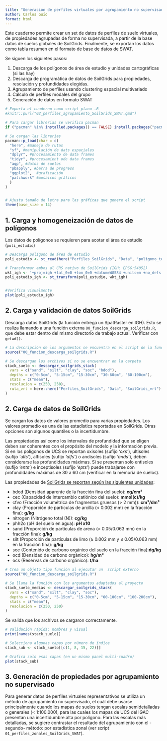 ```yaml
---
title: "Generación de perfiles virtuales por agrupamiento no supervisado a partir de SoilGrids"
author: Carlos Guío
format: html
---
```


Este cuaderno permite crear un set de datos de perfiles de suelo virtuales, de propiedades agrupadas de forma no supervisada, a partir de la base datos de suelos globales de SoilGrids. Finalmente, se exportan los datos como tabla resumen en el formato de base de datos de SWAT.

Se siguen los siguietes pasos:

1. Descarga de los polígonos de área de estudio y unidades cartográficas (si las hay)
2. Descarga de programática de datos de SoilGrids para propiedades, resolución y profundidades elegidas.
3. Agrupamiento de perfiles usando clustering espacial multivariado
4. Cálculo de perfiles modales del grupo
5. Generación de datos en formato SWAT


```r

# Exporta el cuaderno como script plano .R
#knitr::purl("02_perfiles_agrupamiento_SoilGrids_SWAT.qmd")

# Para cargar librerias se verifica pacman
if ("pacman" %in% installed.packages() == FALSE) install.packages("pacman")

# Se cargan las librerias
pacman::p_load(char = c(
  "here", #manejo de rutas
  "sf", #manipulación de dats espaciales
  "dplyr", #procesamiento de data frames
  "tidyr", #procesamient ode data frames
  "aqp", #datos de suelos
  "pbapply", #barra de progreso
  "ggplot2",  #graficación
  "patchwork" #mosaicos gráficos
  )
)


# Ajusta tamaño de letra para las gráficas que genere el script
theme(base_size = 14)

```


## 1. Carga y homogeneización de datos de polígonos

Los datos de polígonos se requieren para acotar el área de estudio (`poli_estudio`) 

```r

# Descarga polígono de área de estudio
poli_estudio <- st_read(here("Perfiles_SoilGrids", "Data", "poligono_tocaima.geojson"))

# Transformar ambos al CRS nativo de SoilGrids (IGH: EPSG:54052)
wkt_igh <- '+proj=igh +lat_0=0 +lon_0=0 +datum=WGS84 +units=m +no_defs'
poli_estudio_igh <- st_transform(poli_estudio, wkt_igh)


#Verifica visualmente
plot(poli_estudio_igh)

```

## 2. Carga y validación de datos SoilGrids

Descarga datos SoilGrids (la función entrega un SpatRaster en IGH). Esto se realiza llamando a una función externa `00_funcion_descarga_soilgrids.R`, que debe estar dentro del mismo directorio de trabajo actual. Verificar con `getwd()`.

```r

# La descripción de los argumentos se encuentra en el script de la función
source("00_funcion_descarga_soilgrids.R")

# Se descargan los archivos si no se encuentrar en la carpeta
stack_suelo <- descargar_soilgrids_stack(
  vars = c("sand", "silt", "clay", "soc", "bdod"),
  depths = c("0-5cm", "5-15cm", "15-30cm", "30-60cm", "60-100cm"),
  stats = c("mean"),
  resolucion = c(250, 250),
  ruta_vrt = here::here("Perfiles_SoilGrids", "Data", "SoilGrids_vrt") #para guardar los archivos
)

```


## 2. Carga de datos de SoilGrids

Se cargan los datos de valores promedio para varias propiedades. Los valores promedio es una de las estadístics reportadas en SoilGrids. Otras opciones son algunos quantiles o la incertidumbre. 

Las propiedades así como los intervalos de profundidad que se eligen deben ser coherentes con el propósito del modelo y la información previa. Si en los polígonos de UCS se reportan oxisoles (sufijo *'oxs'*), ultisoles (sufijo *'ults'*), alfisoles (sufijo *'alfs'*) o andisoles (sufijo *'ands'*), deben considerarse las profundidades máximas. Si se presentan solo entisoles (sufijo *'ents'*) e inceptisoles (sufijo *'epts'*) puede trabajarse con profundidades máximas de 30 a 60 cm (verificar en la memoria de suelos).

Las propiedades de [SoilGrids se reportan según las siguientes unidades](https://www.isric.org/explore/soilgrids/faq-soilgrids#What_do_the_filename_codes_mean):

* bdod (Densidad aparente de la fracción fina del suelo): **cg/cm³**
* cec (Capacidad de intercambio catiónico del suelo): **mmol(c)/kg**
* cfvo (Fracción volumétrica de fragmentos gruesos (> 2 mm)): **cm³/dm³**
* clay (Proporción de partículas de arcilla (< 0.002 mm) en la fracción fina): **g/kg**
* nitrogen (Nitrógeno total (N)): **cg/kg**
* phh2o (pH del suelo en agua): **pH x10**
* sand (Proporción de partículas de arena (> 0.05/0.063 mm) en la fracción fina): **g/kg**
* silt (Proporción de partículas de limo (≥ 0.002 mm y ≤ 0.05/0.063 mm) en la fracción fina): **g/kg**
* soc (Contenido de carbono orgánico del suelo en la fracción fina):**dg/kg**
* ocd (Densidad de carbono orgánico): **hg/m³**
* ocs (Reservas de carbono orgánico): **t/ha**

```r

# Crea un objeto tipo función al ejecutar un  script externo
source("00_funcion_descarga_soilgrids.R")

# Se llama la función con los argumentos adaptados al proyecto
stack_suelo_medias <- descargar_soilgrids_stack(
  vars = c("sand", "silt", "clay", "soc"),
  depths = c("0-5cm", "5-15cm", "15-30cm", "60-100cm", "100-200cm"),
  stats = c("mean"),
  resolucion = c(250, 250)
)

```

Se valida que los archivos se cargaron correctamente. 

```r

# Validación rápida: nombres y visual
print(names(stack_suelo))

# Selecciona algunas capas por número de índice
stack_sub <- stack_suelo[[c(1, 8, 15, 22)]]

# Grafica solo esas capas (en un mismo panel multi-cuadro)
plot(stack_sub)

```


## 3. Generación de propiedades por agrupamiento no supervisado

Para generar datos de perfiles virtuales representativos se utiliza un método de agrupamiento no supervisado, el cuál debe usarse principalmente cuando los mapas de suelos tengan escalas semidetalladas o generales (< 1:100.000), para las cuales los mapas de UCS del IGAC presentan una incertidumbre alta por polígono. Para las escalas más detalladas, se sugiere contrastar el resultado del agrupamiento con el -segundo- método: por estadística zonal (ver script `01_perfiles_zonales_SoilGrids_SWAT`).


